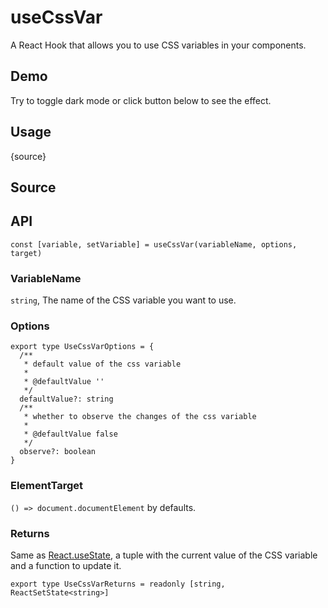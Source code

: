 # useCssVar


<HooksType category="Browser" />

A React Hook that allows you to use CSS variables in your components.

## Demo

Try to toggle dark mode or click button below to see the effect.


<App />

## Usage


<RawCode>{source}</RawCode>

## Source


<Source />

## API

```tsx
const [variable, setVariable] = useCssVar(variableName, options, target)
```

### VariableName

`string`, The name of the CSS variable you want to use.

### Options

```tsx
export type UseCssVarOptions = {
  /**
   * default value of the css variable
   *
   * @defaultValue ''
   */
  defaultValue?: string
  /**
   * whether to observe the changes of the css variable
   *
   * @defaultValue false
   */
  observe?: boolean
}
```

### ElementTarget


<Tip type="target" />

`() => document.documentElement` by defaults.

### Returns

Same as [React.useState](https://react.dev/reference/react/useState), a tuple with the current value of the CSS variable and a function to update it.

```tsx
export type UseCssVarReturns = readonly [string, ReactSetState<string>]
```


